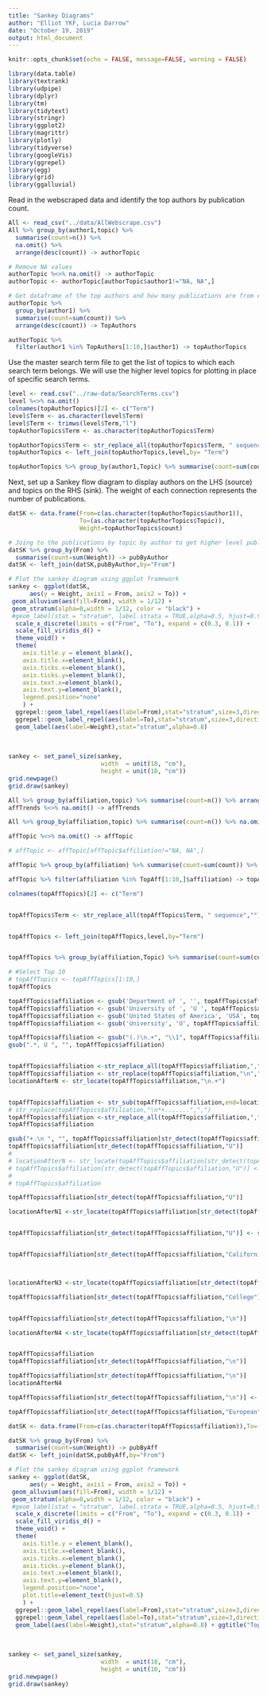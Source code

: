 ```yaml
---
title: "Sankey Diagrams"
author: "Elliot YKF, Lucia Darrow"
date: "October 19, 2019"
output: html_document
---
```


```r
knitr::opts_chunk$set(echo = FALSE, message=FALSE, warning = FALSE)
```

```r

library(data.table)
library(textrank)
library(udpipe)
library(dplyr)
library(tm)
library(tidytext)
library(stringr)
library(ggplot2)
library(magrittr)
library(plotly)
library(tidyverse)
library(googleVis)
library(ggrepel)
library(egg)
library(grid)
library(ggalluvial)

```


Read in the webscraped data and identify the top authors by publication count.

```r

All <- read_csv("../data/AllWebscrape.csv")
All %>% group_by(author1,topic) %>% 
  summarise(count=n()) %>% 
  na.omit() %>% 
  arrange(desc(count)) -> authorTopic

# Remove NA values 
authorTopic %<>% na.omit() -> authorTopic
authorTopic <- authorTopic[authorTopic$author1!="NA, NA",]

# Get dataframe of the top authors and how many publications are from each topic area
authorTopic %>% 
  group_by(author1) %>% 
  summarise(count=sum(count)) %>% 
  arrange(desc(count)) -> TopAuthors

authorTopic %>% 
  filter(author1 %in% TopAuthors[1:10,]$author1) -> topAuthorTopics
```


Use the master search term file to get the list of topics to which each search term belongs. We will use the higher level topics for plotting in place of specific search terms.

```r
level <- read.csv("../raw-data/SearchTerms.csv")
level %<>% na.omit()
colnames(topAuthorTopics)[2] <- c("Term")
level$Term <- as.character(level$Term)
level$Term <- trimws(level$Term,"l")
topAuthorTopics$Term <- as.character(topAuthorTopics$Term)

topAuthorTopics$Term <- str_replace_all(topAuthorTopics$Term, " sequence","")
topAuthorTopics <- left_join(topAuthorTopics,level,by= "Term")

topAuthorTopics %>% group_by(author1,Topic) %>% summarise(count=sum(count)) %>% arrange(desc(count)) -> topAuthorTopics
```

Next, set up a Sankey flow diagram to display authors on the LHS (source) and topics on the RHS (sink). The weight of each connection represents the number of publications.

```r

datSK <- data.frame(From=c(as.character(topAuthorTopics$author1)),
                    To=(as.character(topAuthorTopics$Topic)),
                    Weight=topAuthorTopics$count)

# Joing to the publications by topic by author to get higher level publication counts
datSK %>% group_by(From) %>% 
  summarise(count=sum(Weight)) -> pubByAuthor
datSK <- left_join(datSK,pubByAuthor,by="From")

# Plot the sankey diagram using ggplot framework
sankey <- ggplot(datSK,
      aes(y = Weight, axis1 = From, axis2 = To)) +
 geom_alluvium(aes(fill=From), width = 1/12) +
 geom_stratum(alpha=0,width = 1/12, color = "black") +
 #geom_label(stat = "stratum", label.strata = TRUE,alpha=0.5, hjust=0.9) + 
  scale_x_discrete(limits = c("From", "To"), expand = c(0.3, 0.1)) +
  scale_fill_viridis_d() + 
  theme_void() + 
  theme(
    axis.title.y = element_blank(),
    axis.title.x=element_blank(),
    axis.ticks.x=element_blank(),
    axis.ticks.y=element_blank(),
    axis.text.x=element_blank(),
    axis.text.y=element_blank(),
    legend.position="none"
    ) + 
  ggrepel::geom_label_repel(aes(label=From),stat="stratum",size=3,direction="x",hjust=10) +
  ggrepel::geom_label_repel(aes(label=To),stat="stratum",size=3,direction="y",nudge_x = 0.5) +
  geom_label(aes(label=Weight),stat="stratum",alpha=0.8)
  
  
  
sankey <- set_panel_size(sankey,
                          width  = unit(18, "cm"),
                          height = unit(10, "cm"))
grid.newpage()
grid.draw(sankey)


```



```r
All %>% group_by(affiliation,topic) %>% summarise(count=n()) %>% arrange(desc(count)) -> affTrends
affTrends %<>% na.omit() -> affTrends

All %>% group_by(affiliation,topic) %>% summarise(count=n()) %>% na.omit() %>% arrange(desc(count)) -> affTopic

affTopic %<>% na.omit() -> affTopic

# affTopic <- affTopic[affTopic$affiliation!="NA, NA",]

affTopic %>% group_by(affiliation) %>% summarise(count=sum(count)) %>% arrange(desc(count)) -> TopAff

affTopic %>% filter(affiliation %in% TopAff[1:10,]$affiliation) -> topAffTopics

colnames(topAffTopics)[2] <- c("Term")


topAffTopics$Term <- str_replace_all(topAffTopics$Term, " sequence","")


topAffTopics <- left_join(topAffTopics,level,by="Term")


topAffTopics %>% group_by(affiliation,Topic) %>% summarise(count=sum(count)) %>% arrange(desc(count)) -> topAffTopics

# #Select Top 10
# topAffTopics <- topAffTopics[1:10,]
topAffTopics
```
```r
topAffTopics$affiliation <- gsub('Department of ', '', topAffTopics$affiliation)
topAffTopics$affiliation <- gsub('University of ', 'U ', topAffTopics$affiliation)
topAffTopics$affiliation <- gsub('United States of America', 'USA', topAffTopics$affiliation)
topAffTopics$affiliation <- gsub('University', 'U', topAffTopics$affiliation)

topAffTopics$affiliation <- gsub("(.)\n.+", "\\1", topAffTopics$affiliation)
gsub(".*, U ", "", topAffTopics$affiliation)


topAffTopics$affiliation <-str_replace_all(topAffTopics$affiliation,",","\n") 
topAffTopics$affiliation <- str_replace(topAffTopics$affiliation,"\n",",")
locationAfterN <- str_locate(topAffTopics$affiliation,"\n.+")


topAffTopics$affiliation <- str_sub(topAffTopics$affiliation,end=locationAfterN[,1]-1)
# str_replace(topAffTopics$affiliation,"\n*+.......",",")
topAffTopics$affiliation <-str_replace_all(topAffTopics$affiliation,",","\n") 
topAffTopics$affiliation

gsub("+.\n ", "", topAffTopics$affiliation[str_detect(topAffTopics$affiliation,"U")]) 
topAffTopics$affiliation[str_detect(topAffTopics$affiliation,"U")]
# 
# locationAfterN <- str_locate(topAffTopics$affiliation[str_detect(topAffTopics$affiliation,"U")],"\n.+")
# topAffTopics$affiliation[str_detect(topAffTopics$affiliation,"U")] <- str_sub(topAffTopics$affiliation,end=locationAfterN[,1]-1)
# 
# topAffTopics$affiliation

topAffTopics$affiliation[str_detect(topAffTopics$affiliation,"U")]

locationAfterN1 <-str_locate(topAffTopics$affiliation[str_detect(topAffTopics$affiliation,"U")],"\n.+")


topAffTopics$affiliation[str_detect(topAffTopics$affiliation,"U")] <- str_sub(topAffTopics$affiliation[str_detect(topAffTopics$affiliation,"U")],start=locationAfterN1[,1]+2)


topAffTopics$affiliation[str_detect(topAffTopics$affiliation,"California")] <- str_replace(topAffTopics$affiliation[str_detect(topAffTopics$affiliation,"California")]," California ","C ")



locationAfterN3 <-str_locate(topAffTopics$affiliation[str_detect(topAffTopics$affiliation,"College")],"\n.+")

topAffTopics$affiliation[str_detect(topAffTopics$affiliation,"College")] <- str_sub(topAffTopics$affiliation[str_detect(topAffTopics$affiliation,"College")],start=locationAfterN3[,1]+2)


topAffTopics$affiliation[str_detect(topAffTopics$affiliation,"\n")]

locationAfterN4 <-str_locate(topAffTopics$affiliation[str_detect(topAffTopics$affiliation,"\n")],"\n.+")


topAffTopics$affiliation
topAffTopics$affiliation[str_detect(topAffTopics$affiliation,"\n")]

topAffTopics$affiliation[str_detect(topAffTopics$affiliation,"\n")]
locationAfterN4

topAffTopics$affiliation[str_detect(topAffTopics$affiliation,"\n")] <- str_sub(topAffTopics$affiliation[str_detect(topAffTopics$affiliation,"\n")],end=locationAfterN4[,1]-1)

topAffTopics$affiliation[str_detect(topAffTopics$affiliation,"European")] <- str_replace(topAffTopics$affiliation[str_detect(topAffTopics$affiliation,"European")],"European Molecular Biology Laborator", "EMBL")
```


<!-- ```{r} -->

<!-- datSK <- data.frame(From=c(as.character(topAffTopics$affiliation)),To=(as.character(topAffTopics$Topic)),Weight=topAffTopics$count) -->

<!-- Sankey <- gvisSankey(datSK, from="From", to="To", weight="Weight", -->
<!--                      options=list( -->
<!--                        sankey="{link: {color: { fill: '#871b47' } }, -->
<!--                             node: { color: { fill: '#2A5E96' }, -->
<!--                             label: { color: '#000000'} }}")) -->
<!-- plot(Sankey) -->

<!-- library(ggalluvial) -->
<!-- is_alluvia_form(as.data.frame(datSK), axes = 1:3, silent = TRUE) -->


<!-- ggplot(datSK, -->
<!--       aes(y = Weight, axis1 = From, axis2 = To)) + -->
<!--  geom_alluvium(aes(fill=From), width = 1/12) + -->
<!--  geom_stratum(alpha=0.5,width = 1/12, color = "grey") + -->
<!--  geom_label(stat = "stratum", label.strata = TRUE,alpha=0.5) + scale_x_discrete(limits = c("From", "To"), expand = c(0.3, 0.1)) + -->
<!--  scale_fill_viridis_d() + theme_void() + theme(axis.title.y = element_blank(), -->
<!--     axis.title.x=element_blank(), -->
<!--     axis.ticks.x=element_blank(), -->
<!--     axis.ticks.y=element_blank(), -->
<!--     axis.text.x=element_blank(), -->
<!--     axis.text.y=element_blank(), -->
<!--     legend.position="none") -->



<!-- ``` -->
```r
datSK <- data.frame(From=c(as.character(topAffTopics$affiliation)),To=(as.character(topAffTopics$Topic)),Weight=topAffTopics$count) 

datSK %>% group_by(From) %>% 
  summarise(count=sum(Weight)) -> pubByAff
datSK <- left_join(datSK,pubByAff,by="From")

# Plot the sankey diagram using ggplot framework
sankey <- ggplot(datSK,
      aes(y = Weight, axis1 = From, axis2 = To)) +
 geom_alluvium(aes(fill=From), width = 1/12) +
 geom_stratum(alpha=0,width = 1/12, color = "black") +
 #geom_label(stat = "stratum", label.strata = TRUE,alpha=0.5, hjust=0.9) + 
  scale_x_discrete(limits = c("From", "To"), expand = c(0.3, 0.1)) +
  scale_fill_viridis_d() + 
  theme_void() + 
  theme(
    axis.title.y = element_blank(),
    axis.title.x=element_blank(),
    axis.ticks.x=element_blank(),
    axis.ticks.y=element_blank(),
    axis.text.x=element_blank(),
    axis.text.y=element_blank(),
    legend.position="none",
    plot.title=element_text(hjust=0.5)
    ) + 
  ggrepel::geom_label_repel(aes(label=From),stat="stratum",size=3,direction="x",hjust=10) +
  ggrepel::geom_label_repel(aes(label=To),stat="stratum",size=3,direction="y",nudge_x = 0.5) +
  geom_label(aes(label=Weight),stat="stratum",alpha=0.8) + ggtitle("Top 10 Institutions Publications By Topic") 
  
  
  
sankey <- set_panel_size(sankey,
                          width  = unit(18, "cm"),
                          height = unit(10, "cm"))
grid.newpage()
grid.draw(sankey)

```

